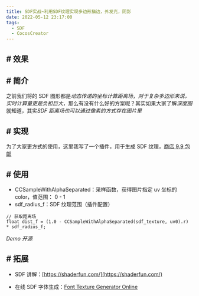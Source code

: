 ```yaml
---
title: SDF实战~利用SDF纹理实现多边形描边，外发光，阴影
date: 2022-05-12 23:17:00
tags:
  - SDF
  - CocosCreator
---
```


## # 效果

<AutoSizeImage src="https://forum.cocos.org/uploads/default/optimized/3X/7/e/7e2a6615cc501404f29b4bec73b88006ebdc338d_2_669x500.png =669x500" />

## # 简介

之前我们将的 SDF 图形都是*动态传递的坐标计算距离场*，_对于复杂多边形来说，实时计算量更是负担巨大_，那么有没有什么好的方案呢？其实如果大家了解*深度图*就知道，其实*SDF 距离场也可以通过像素的方式存在图片里*

## # 实现

为了大家更方式的使用，这里我写了一个插件，用于生成 SDF 纹理，[商店 9.9 包邮](https://store.cocos.com/app/detail/3776)

<AutoSizeImage src="https://forum.cocos.org/uploads/default/optimized/3X/4/5/45e5c391a4e0f2a068b8ea40ebecce210e987b46_2_667x500.png =667x500" />

## # 使用

- CCSampleWithAlphaSeparated：采样函数，获得图片指定 uv 坐标的 color，值范围： 0 - 1
- sdf_radius_f：SDF 纹理范围（插件配置）

```auto
// 获取距离场
float dist_f = (1.0 - CCSampleWithAlphaSeparated(sdf_texture, uv0).r) * sdf_radius_f;
```

_Demo 开源_

## # 拓展

- SDF 讲解：[https://shaderfun.com/](https://shaderfun.com/)

- 在线 SDF 字体生成：<a href="https://evanw.github.io/font-texture-generator/" class="inline-onebox">Font Texture Generator Online</a>

